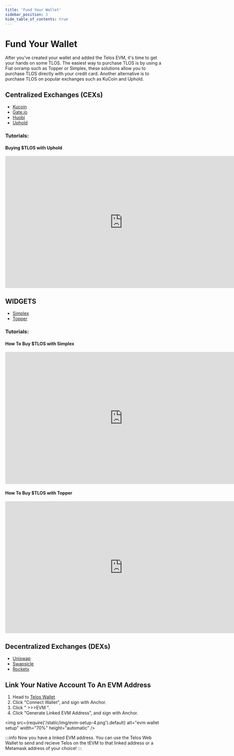 ---
title: 'Fund Your Wallet'
sidebar_position: 3
hide_table_of_contents: true
---

# Fund Your Wallet

After you’ve created your wallet and added the Telos EVM, it's time to get your hands on some TLOS. The easiest way to purchase TLOS is by using a Fiat onramp such as Topper or Simplex, these solutions allow you to purchase TLOS directly with your credit card. Another alternative is to purchase TLOS on popular exchanges such as KuCoin and Uphold.

## Centralized Exchanges (CEXs)

- [Kucoin](https://www.kucoin.com/trade/TLOS-USDT)
- [Gate.io](https://www.gate.io/trade/TLOS_USDT)
- [Huobi](https://www.huobi.com/en-us/trade/tlos_usdt?type=spot)
- [Uphold](https://uphold.com/prices/crypto/tlos)

### Tutorials:

#### Buying $TLOS with Uphold

<iframe width="750" height="422" src="https://www.youtube.com/embed/3DQNvUe22uc" title="Buying $TLOS with Uphold" frameborder="0" allow="accelerometer; autoplay; clipboard-write; encrypted-media; gyroscope; picture-in-picture; web-share" allowfullscreen></iframe>

## WIDGETS

- [Simplex](https://telos.net/#buy-tlos-simplex)
- [Topper](https://telos.net/#buy-tlos-simplex)

### Tutorials:

#### How To Buy $TLOS with Simplex

<iframe width="750" height="422" src="https://www.youtube.com/embed/Gb1pPJHWKw0" title="How To Buy $TLOS With Simplex" frameborder="0" allow="accelerometer; autoplay; clipboard-write; encrypted-media; gyroscope; picture-in-picture; web-share" allowfullscreen></iframe>

#### How To Buy $TLOS with Topper

<iframe width="750" height="422" src="https://www.youtube.com/embed/4hrKhKZHFHc" title="How To Buy $TLOS With Topper" frameborder="0" allow="accelerometer; autoplay; clipboard-write; encrypted-media; gyroscope; picture-in-picture; web-share" allowfullscreen></iframe>

## Decentralized Exchanges (DEXs)

- [Uniswap](https://app.uniswap.org/#/swap?use=V2?inputCurrency=ETH&outputCurrency=0x7825e833d495f3d1c28872415a4aee339d26ac88)
- [Swapsicle](https://www.swapsicle.io/swap)
- [Rocketx](https://app.rocketx.exchange/swap/TELOSEVM.telos/ETHEREUM.ethereum/2000?from=Telos&to=Ethereum)

## Link Your Native Account To An EVM Address

1. Head to [Telos Wallet](https://wallet.telos.net/)
2. Click "Connect Wallet", and sign with Anchor.
3. Click " >>>EVM ".
4. Click "Generate Linked EVM Address", and sign with Anchor.

<img
    src={require('/static/img/evm-setup-4.png').default}
    alt="evm wallet setup"
    width="70%"
    height="automatic"
/>

:::info
Now you have a linked EVM address. You can use the Telos Web Wallet to send and recieve Telos on the tEVM to that linked address or a Metamask address of your choice!
:::